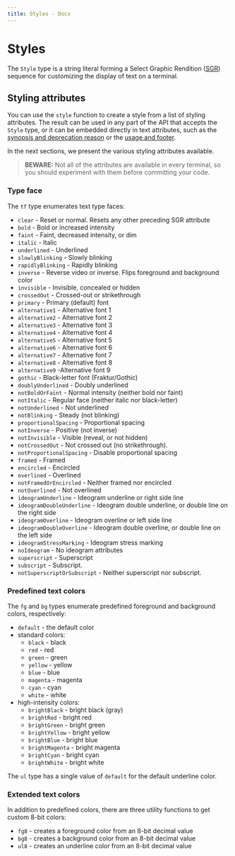 ```yaml
---
title: Styles - Docs
---
```


# Styles

The `Style` type is a string literal forming a Select Graphic Rendition ([SGR]) sequence for
customizing the display of text on a terminal.

## Styling attributes

You can use the `style` function to create a style from a list of styling attributes. The result can
be used in any part of the API that accepts the `Style` type, or it can be embedded directly in text
attributes, such as the [synopsis and deprecation reason](options.mdx#synopsis--deprecated) or the
[usage and footer](options.mdx#usage--footer).

In the next sections, we present the various styling attributes available.

> **BEWARE:**
> Not all of the attributes are available in every terminal, so you should experiment with them
> before committing your code.

### Type face

The `tf` type enumerates text type faces:

- `clear` - Reset or normal. Resets any other preceding SGR attribute
- `bold` - Bold or increased intensity
- `faint` - Faint, decreased intensity, or dim
- `italic` - Italic
- `underlined` - Underlined
- `slowlyBlinking` - Slowly blinking
- `rapidlyBlinking` - Rapidly blinking
- `inverse` - Reverse video or inverse. Flips foreground and background color
- `invisible` - Invisible, concealed or hidden
- `crossedOut` - Crossed-out or strikethrough
- `primary` - Primary (default) font
- `alternative1` - Alternative font 1
- `alternative2` - Alternative font 2
- `alternative3` - Alternative font 3
- `alternative4` - Alternative font 4
- `alternative5` - Alternative font 5
- `alternative6` - Alternative font 6
- `alternative7` - Alternative font 7
- `alternative8` - Alternative font 8
- `alternative9` -Alternative font 9
- `gothic` - Black-letter font (Fraktur/Gothic)
- `doublyUnderlined` - Doubly underlined
- `notBoldOrFaint` - Normal intensity (neither bold nor faint)
- `notItalic` - Regular face (neither italic nor black-letter)
- `notUnderlined` - Not underlined
- `notBlinking` - Steady (not blinking)
- `proportionalSpacing` - Proportional spacing
- `notInverse` - Positive (not inverse)
- `notInvisible` - Visible (reveal, or not hidden)
- `notCrossedOut` - Not crossed out (no strikethrough).
- `notProportionalSpacing` - Disable proportional spacing
- `framed` - Framed
- `encircled` - Encircled
- `overlined` - Overlined
- `notFramedOrEncircled` - Neither framed nor encircled
- `notOverlined` - Not overlined
- `ideogramUnderline` - Ideogram underline or right side line
- `ideogramDoubleUnderline` - Ideogram double underline, or double line on the right side
- `ideogramOverline` - Ideogram overline or left side line
- `ideogramDoubleOverline` - Ideogram double overline, or double line on the left side
- `ideogramStressMarking` - Ideogram stress marking
- `noIdeogram` - No ideogram attributes
- `superscript` - Superscript
- `subscript` - Subscript.
- `notSuperscriptOrSubscript` - Neither superscript nor subscript.

### Predefined text colors

The `fg` and `bg` types enumerate predefined foreground and background colors, respectively:

- `default` - the default color
- standard colors:
  - `black` - black
  - `red` - red
  - `green` - green
  - `yellow` - yellow
  - `blue` - blue
  - `magenta` - magenta
  - `cyan` - cyan
  - `white` - white
- high-intensity colors:
  - `brightBlack` - bright black (gray)
  - `brightRed` - bright red
  - `brightGreen` - bright green
  - `brightYellow` - bright yellow
  - `brightBlue` - bright blue
  - `brightMagenta` - bright magenta
  - `brightCyan` - bright cyan
  - `brightWhite` - bright white

The `ul` type has a single value of `default` for the default underline color.

### Extended text colors

In addition to predefined colors, there are three utility functions to get custom 8-bit colors:

- `fg8` - creates a foreground color from an 8-bit decimal value
- `bg8` - creates a background color from an 8-bit decimal value
- `ul8` - creates an underline color from an 8-bit decimal value

[SGR]: https://www.wikiwand.com/en/ANSI_escape_code#SGR_(Select_Graphic_Rendition)_parameters
